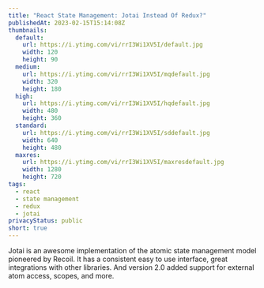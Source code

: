 ```yaml
---
title: "React State Management: Jotai Instead Of Redux?"
publishedAt: 2023-02-15T15:14:08Z
thumbnails:
  default:
    url: https://i.ytimg.com/vi/rrI3Wi1XV5I/default.jpg
    width: 120
    height: 90
  medium:
    url: https://i.ytimg.com/vi/rrI3Wi1XV5I/mqdefault.jpg
    width: 320
    height: 180
  high:
    url: https://i.ytimg.com/vi/rrI3Wi1XV5I/hqdefault.jpg
    width: 480
    height: 360
  standard:
    url: https://i.ytimg.com/vi/rrI3Wi1XV5I/sddefault.jpg
    width: 640
    height: 480
  maxres:
    url: https://i.ytimg.com/vi/rrI3Wi1XV5I/maxresdefault.jpg
    width: 1280
    height: 720
tags:
  - react
  - state management
  - redux
  - jotai
privacyStatus: public
short: true
---
```


Jotai is an awesome implementation of the atomic state management model pioneered by Recoil. It has a consistent easy to use interface, great integrations with other libraries. And version 2.0 added support for external atom access, scopes, and more.
